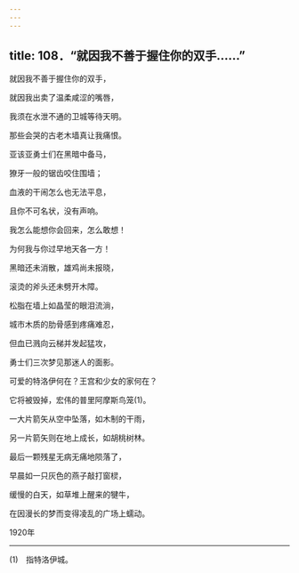 ```yaml
---
---
---
```

title: 108．“就因我不善于握住你的双手……”
---




就因我不善于握住你的双手，

就因我出卖了温柔咸涩的嘴唇，

我须在水泄不通的卫城等待天明。

那些会哭的古老木墙真让我痛恨。

亚该亚勇士们在黑暗中备马，

獠牙一般的锯齿咬住围墙；

血液的干闹怎么也无法平息，

且你不可名状，没有声响。

我怎么能想你会回来，怎么敢想！

为何我与你过早地天各一方！

黑暗还未消散，雄鸡尚未报晓，

滚烫的斧头还未劈开木障。

松脂在墙上如晶莹的眼泪流淌，

城市木质的肋骨感到疼痛难忍，

但血已溅向云梯并发起猛攻，

勇士们三次梦见那迷人的面影。

可爱的特洛伊何在？王宫和少女的家何在？

它将被毁掉，宏伟的普里阿摩斯鸟笼(1)。

一大片箭矢从空中坠落，如木制的干雨，

另一片箭矢则在地上成长，如胡桃树林。

最后一颗残星无病无痛地陨落了，

早晨如一只灰色的燕子敲打窗棂，

缓慢的白天，如草堆上醒来的犍牛，

在因漫长的梦而变得凌乱的广场上蠕动。

1920年



* * *



(1)　指特洛伊城。